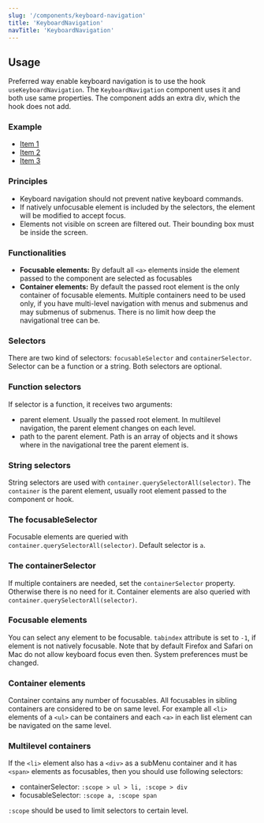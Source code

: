 ```yaml
---
slug: '/components/keyboard-navigation'
title: 'KeyboardNavigation'
navTitle: 'KeyboardNavigation'
---
```




## Usage

Preferred way enable keyboard navigation is to use the hook `useKeyboardNavigation`. The `KeyboardNavigation` component uses it and both use same properties. The component adds an extra div, which the hook does not add.

### Example

<PlaygroundPreview>
  <KeyboardNavigation>
    <ul style={{
      listStyle: 'none',
      display: 'flex',
      border: '1px solid #000',
      padding: '0',
      position: 'relative',
    }}>
      <li style={{padding: '10px'}}>
        <a href="#" tabindex="0">
          Item 1
        </a>
      </li>
      <li style={{padding: '10px'}}>
        <a href="#" tabindex="0">
          Item 2
        </a>
      </li>
      <li style={{padding: '10px'}}>
        <a href="#" tabindex="0">
          Item 3
        </a>
      </li>
    </ul>
  </KeyboardNavigation>
</PlaygroundPreview>

### Principles

- Keyboard navigation should not prevent native keyboard commands.
- If natively unfocusable element is included by the selectors, the element will be modified to accept focus.
- Elements not visible on screen are filtered out. Their bounding box must be inside the screen.

### Functionalities
- **Focusable elements:** By default all `<a>` elements inside the element passed to the component are selected as focusables
- **Container elements:** By default the passed root element is the only container of focusable elements. Multiple containers need to be used only, if you have multi-level navigation with menus and submenus and may submenus of submenus. There is no limit how deep the navigational tree can be.

### Selectors

There are two kind of selectors: `focusableSelector` and `containerSelector`. Selector can be a function or a string. Both selectors are optional.

### Function selectors

If selector is a function, it receives two arguments: 
- parent element. Usually the passed root element. In multilevel navigation, the parent element changes on each level.
- path to the parent element. Path is an array of objects and it shows where in the navigational tree the parent element is.

### String selectors
String selectors are used with `container.querySelectorAll(selector)`. The `container` is the parent element, usually root element passed to the component or hook.

### The focusableSelector
Focusable elements are queried with `container.querySelectorAll(selector)`. Default selector is `a`.

### The containerSelector
If multiple containers are needed, set the `containerSelector` property. Otherwise there is no need for it. Container elements are also queried with `container.querySelectorAll(selector)`.

### Focusable elements
You can select any element to be focusable. `tabindex` attribute is set to `-1`, if element is not natively focusable. Note that by default Firefox and Safari on Mac do not allow keyboard focus even then. System preferences must be changed.

### Container elements
Container contains any number of focusables. All focusables in sibling containers are considered to be on same level.
For example all `<li>` elements of a `<ul>` can be containers and each `<a>` in each list element can be navigated on the same level.

### Multilevel containers
If the `<li>` element also has a `<div>` as a subMenu container and it has `<span>` elements as focusables, then you should use following selectors:
- containerSelector: `:scope > ul > li, :scope > div`
- focusableSelector: `:scope a, :scope span`

`:scope` should be used to limit selectors to certain level. 